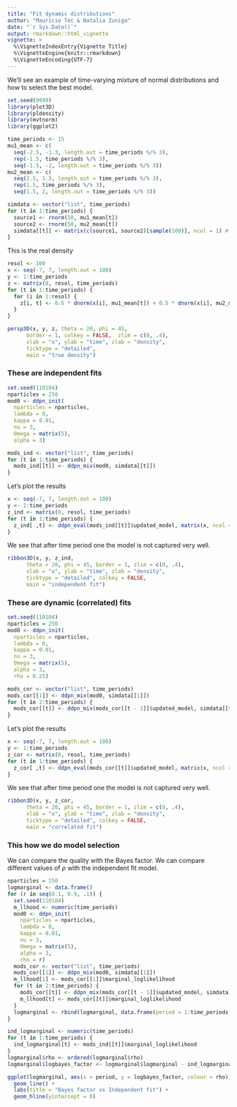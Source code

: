 ```yaml
---
title: "Fit dynamic distributions"
author: "Mauricio Tec & Natalia Zuniga"
date: "`r Sys.Date()`"
output: rmarkdown::html_vignette
vignette: >
  %\VignetteIndexEntry{Vignette Title}
  %\VignetteEngine{knitr::rmarkdown}
  %\VignetteEncoding{UTF-7}
---
```


We'll see an example of time-varying mixture of normal distributions and how to select the best model.

```r
set.seed(9999)
library(plot3D)
library(pldensity)
library(mvtnorm)
library(ggplot2)
```

```r
time_periods <- 15
mu1_mean <- c(
  seq(-2.5, -1.3, length.out = time_periods %/% 3), 
  rep(-1.5, time_periods %/% 3),
  seq(-1.5, -2, length.out = time_periods %/% 3))
mu2_mean <- c(
  seq(2.5, 1.3, length.out = time_periods %/% 3), 
  rep(1.5, time_periods %/% 3),
  seq(1.5, 2, length.out = time_periods %/% 3))
```

```r
simdata <- vector("list", time_periods)
for (t in 1:time_periods) {
  source1 <- rnorm(50, mu1_mean[t])
  source2 <- rnorm(50, mu2_mean[t])
  simdata[[t]] <- matrix(c(source1, source2)[sample(100)], ncol = 1) # aleatorise order, matrix needed
}
```

This is the real density

```r
resol <- 100
x <- seq(-7, 7, length.out = 100)
y <- 1:time_periods
z <- matrix(0, resol, time_periods)
for (t in 1:time_periods) {
  for (i in 1:resol) {
    z[i, t] <- 0.5 * dnorm(x[i], mu1_mean[t]) + 0.5 * dnorm(x[i], mu2_mean[t])
  }
}
```


```r
persp3D(x, y, z, theta = 20, phi = 45, 
      border = 1, colkey = FALSE,  zlim = c(0, .4),
      xlab = "x", ylab = "time", zlab = "density",
      ticktype = "detailed",
      main = "true density")
```



### These are independent fits

```r
set.seed(110104)
nparticles = 250
mod0 <- ddpn_init(
  nparticles = nparticles, 
  lambda = 0, 
  kappa = 0.01,
  nu = 3,
  Omega = matrix(5),
  alpha = 3)
```

```r
mods_ind <- vector("list", time_periods)
for (t in 1:time_periods) {
  mods_ind[[t]] <- ddpn_mix(mod0, simdata[[t]])
}
```

Let's plot the results

```r
x <- seq(-7, 7, length.out = 100)
y <- 1:time_periods
z_ind <- matrix(0, resol, time_periods)
for (t in 1:time_periods) {
  z_ind[ ,t] <- ddpn_eval(mods_ind[[t]]$updated_model, matrix(x, ncol = 1), nparticles = nparticles) 
}
```

We see that after time period one the model is not captured very well.

```r
ribbon3D(x, y, z_ind, 
      theta = 20, phi = 45, border = 1, zlim = c(0, .4),
      xlab = "x", ylab = "time", zlab = "density",
      ticktype = "detailed", colkey = FALSE,
      main = "independent fit")
```

### These are dynamic (correlated) fits


```r
set.seed(110104)
nparticles = 250
mod0 <- ddpn_init(
  nparticles = nparticles, 
  lambda = 0, 
  kappa = 0.01,
  nu = 3,
  Omega = matrix(5),
  alpha = 3,
  rho = 0.25)
```

```r
mods_cor <- vector("list", time_periods) 
mods_cor[[1]] <- ddpn_mix(mod0, simdata[[1]])
for (t in 2:time_periods) {
  mods_cor[[t]] <- ddpn_mix(mods_cor[[t - 1]]$updated_model, simdata[[t]])
}
```


Let's plot the results

```r
x <- seq(-7, 7, length.out = 100)
y <- 1:time_periods
z_cor <- matrix(0, resol, time_periods)
for (t in 1:time_periods) {
  z_cor[ ,t] <- ddpn_eval(mods_cor[[t]]$updated_model, matrix(x, ncol = 1), nparticles = nparticles) 
}
```

We see that after time period one the model is not captured very well.

```r
ribbon3D(x, y, z_cor, 
      theta = 20, phi = 45, border = 1, zlim = c(0, .4),
      xlab = "x", ylab = "time", zlab = "density",
      ticktype = "detailed", colkey = FALSE,
      main = "correlated fit")
```

### This how we do model selection

We can compare the quality with the Bayes factor. We can compare different values of $\rho$ with the independent fit model.


```r
nparticles = 250
logmarginal <- data.frame()
for (r in seq(0.1, 0.9, .1)) {
  set.seed(110104)
  m_llhood <- numeric(time_periods)
  mod0 <- ddpn_init(
    nparticles = nparticles, 
    lambda = 0, 
    kappa = 0.01,
    nu = 3,
    Omega = matrix(5),
    alpha = 3,
    rho = r)
  mods_cor <- vector("list", time_periods) 
  mods_cor[[1]] <- ddpn_mix(mod0, simdata[[1]])
  m_llhood[1] <- mods_cor[[1]]$marginal_loglikelihood
  for (t in 2:time_periods) {
    mods_cor[[t]] <- ddpn_mix(mods_cor[[t - 1]]$updated_model, simdata[[t]])
    m_llhood[t] <- mods_cor[[t]]$marginal_loglikelihood
  }
  logmarginal <- rbind(logmarginal, data.frame(period = 1:time_periods, rho = r, logmarginal = m_llhood))
}
```

```r
ind_logmarginal <- numeric(time_periods)
for (t in 1:time_periods) {
  ind_logmarginal[t] <- mods_ind[[t]]$marginal_loglikelihood 
}
logmarginal$rho <- ordered(logmarginal$rho)
logmarginal$logbayes_factor <- logmarginal$logmarginal - ind_logmarginal
```


```r
ggplot(logmarginal, aes(x = period, y = logbayes_factor, colour = rho)) +
  geom_line() +
  labs(title = "Bayes factor vs Independent fit") +
  geom_hline(yintercept = 0)
```

